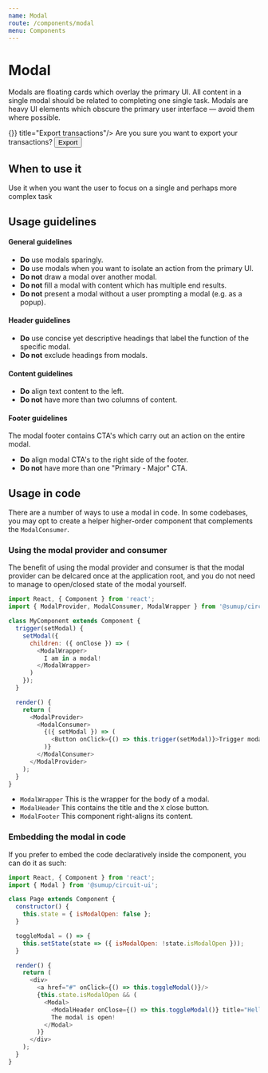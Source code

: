 ```yaml
---
name: Modal
route: /components/modal
menu: Components
---
```



# Modal

Modals are floating cards which overlay the primary UI. All content in a single
modal should be related to completing one single task. Modals are heavy UI
elements which obscure the primary user interface — avoid them where possible.

<Playground wrapper={Wrapper}>
  <ModalWrapper>
    <ModalHeader onClose={() => {}} title="Export transactions"/>
    <Text>Are you sure you want to export your transactions?</Text>
    <ModalFooter><Button primary>Export</Button></ModalFooter>
  </ModalWrapper>
</Playground>

## When to use it

Use it when you want the user to focus on a single and perhaps more complex task

## Usage guidelines

#### General guidelines

- **Do** use modals sparingly.
- **Do** use modals when you want to isolate an action from the primary UI.
- **Do not** draw a modal over another modal.
- **Do not** fill a modal with content which has multiple end results.
- **Do not** present a modal without a user prompting a modal (e.g. as a popup).

#### Header guidelines

- **Do** use concise yet descriptive headings that label the function of the specific modal.
- **Do not** exclude headings from modals.

#### Content guidelines

- **Do** align text content to the left.
- **Do not** have more than two columns of content.

#### Footer guidelines

The modal footer contains CTA's which carry out an action on the entire modal.

- **Do** align modal CTA's to the right side of the footer.
- **Do not** have more than one "Primary - Major" CTA.

## Usage in code

There are a number of ways to use a modal in code. In some codebases, you
may opt to create a helper higher-order component that complements the
`ModalConsumer`.

### Using the modal provider and consumer

The benefit of using the modal provider and consumer is that the modal provider
can be delcared once at the application root, and you do not need to manage
to open/closed state of the modal yourself.

```javascript
import React, { Component } from 'react';
import { ModalProvider, ModalConsumer, ModalWrapper } from '@sumup/circuit-ui';

class MyComponent extends Component {
  trigger(setModal) {
    setModal({
      children: ({ onClose }) => (
        <ModalWrapper>
          I am in a modal! 
        </ModalWrapper> 
      ) 
    });
  }

  render() {
    return (
      <ModalProvider>
        <ModalConsumer>
          {({ setModal }) => (
            <Button onClick={() => this.trigger(setModal)}>Trigger modal</Button>
          )}
        </ModalConsumer>
      </ModalProvider>
    );
  }
}
```

- `ModalWrapper` This is the wrapper for the body of a modal.
- `ModalHeader` This contains the title and the `X` close button.
- `ModalFooter` This component right-aligns its content.


### Embedding the modal in code

If you prefer to embed the code declaratively inside the component, you can
do it as such:

```javascript
import React, { Component } from 'react';
import { Modal } from '@sumup/circuit-ui';

class Page extends Component {
  constructor() {
    this.state = { isModalOpen: false };
  }

  toggleModal = () => {
    this.setState(state => ({ isModalOpen: !state.isModalOpen }));
  }

  render() {
    return (
      <div>
        <a href="#" onClick={() => this.toggleModal()}/>
        {this.state.isModalOpen && (
          <Modal>
            <ModalHeader onClose={() => this.toggleModal()} title="Hello"/>
            The modal is open!
          </Modal>
        )}
      </div>
    );
  }
}
```

